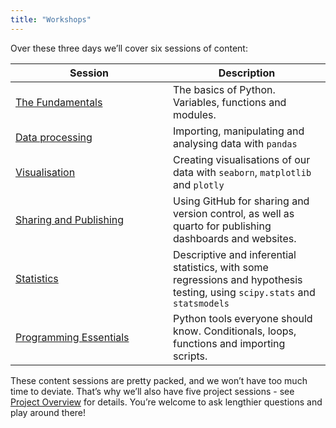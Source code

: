 ```yaml
---
title: "Workshops"
---
```


Over these three days we'll cover six sessions of content:

| Session | Description |
| --- | --- |
| [The Fundamentals](./1%20-%20Fundamentals.qmd) | The basics of Python. Variables, functions and modules.
| [Data processing](./2%20-%20Data%20processing.md) | Importing, manipulating and analysing data with `pandas` |
| [Visualisation](./3%20-%20Visualisation.qmd) | Creating visualisations of our data with `seaborn`, `matplotlib` and `plotly`
| [Sharing and Publishing](./4%20-%20Sharing%20and%20Publishing.md) | Using GitHub for sharing and version control, as well as quarto for publishing dashboards and websites. |
| [Statistics](./5%20-%20Statistics.md) | Descriptive and inferential statistics, with some regressions and hypothesis testing, using `scipy.stats` and `statsmodels` |
| [Programming Essentials](./6%20-%20Programming.md) | Python tools everyone should know. Conditionals, loops, functions and importing scripts. |

These content sessions are pretty packed, and we won't have too much time to deviate. That's why we'll also have five project sessions - see [Project Overview](../Projects/details.qmd) for details. You're welcome to ask lengthier questions and play around there!